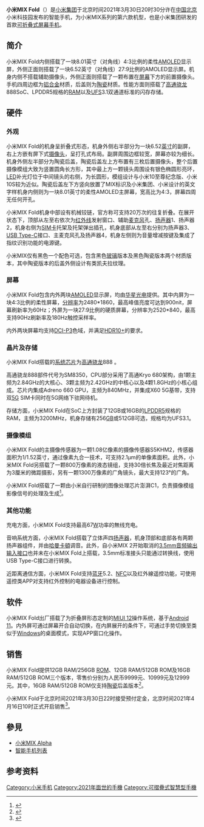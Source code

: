 {{Refimprove|time=2021-04-01T08:19:19+00:00}}
{{Infobox mobile phone
|name=小米MIX Fold
|ext_display=
|soc=[[高通骁龙|高通骁龙]] 888（SM8350）
|cpu = Qualcomm® [[Kryo_(CPU)|Kryo]]™ 680<br/>1x 2.84GHz+3×2.42GHz+4x 1.80GHz
|gpu=Qualcomm® [[Adreno|Adreno]]™ 660（最高840MHz）
|memory=12/16GB RAM<br/>LPDDR5（3200MHz）
|storage=128/256GB  [[UFS卡|UFS 3.1]]
|memory_card=不支持
|battery=5020 mAh 不可拆卸
|display={{ubl
 |'''外側:'''  {{convert|6.52|in|cm|abbr=on}}2520*840分辨率AMOLED硬屏
 |'''內側:''' {{convert|8.01|in|cm|abbr=on}}2480*1860分辨率AMOLED柔性屏幕
}}
|size='''长：'''{{convert|173.27|mm|in|abbr=on}}<br/>'''宽：'''{{convert|69.8|mm|in|abbr=on}}<br/> （折叠状态）<br/>{{convert|133.38|mm|in|abbr=on}}<br/>（展开状态）<br/>'''厚：'''{{convert|17.2|mm|in|abbr=on}}<br/> （折叠状态）<br/>{{convert|7.62|mm|in|abbr=on}}<br/>（展开状态）
|rear_camera=主摄像传感器：<br/>三星S5KHM2 1.08亿像素 1/1.52 f/1.75<br/>长焦/微距传感器：<br/>豪微电子OV08A10<br/>广角传感器：<br/>1300万像素 f/2.4 123°
|front_camera=[[三星電子|三星]] S5K3T2 2000万像素
|connectivity=USB Type-C、[[Wi-Fi|Wi-Fi]]（[[802.11|802.11]] a/b/g/n/ac/x）、[[Wi-Fi_Direct|Wi-Fi Direct]]、[[蓝牙|蓝牙]] 5.2、[[近場通訊|NFC]]
|other=人脸识别、电源键指纹识别、[[高通快充|QC]]4+/QC3+/PD3.0 67W有線快充
|sar=
|hac=
|website=https://www.mi.com/mixfold
|weight=317g（玻璃版本）<br/>332g（陶瓷版本）
|os=基于[[Android_11|Android 11]]的MIUI 12（预装）
|input=
|modelnumber=
|series=小米MIX
|image=Xiaomi Mi Mix Fold front.jpg
|imagesize=
|alt=
|caption=
|brand= [[小米集团|小米]]
|manufacturer= [[小米集团|小米集团]]
|codename=
|released=2021年3月30日
|available={{Start date and age|2021|4|16}}
|discontinued=
|unitssold=
|unitsshipped=
|predecessor=
|successor=
|related=[[小米MIX_Alpha|小米MIX Alpha]]
|references=<ref>{{Cite web|title=Introducing Mi MIX FOLD, Xiaomi’s first foldable smartphone – Mi Blog|url=https://blog.mi.com/en/2021/03/30/introducing-mi-mix-fold-xiaomis-first-foldable-smartphone/|accessdate=2021-04-01|language=en-US|archive-date=2021-06-25|archive-url=https://web.archive.org/web/20210625091319/https://blog.mi.com/en/2021/03/30/introducing-mi-mix-fold-xiaomis-first-foldable-smartphone/|dead-url=no}}</ref>}}

'''小米MIX Fold'''（{{lang-en|Mi MIX Fold}}）是[[小米集團|小米集团]]于北京时间2021年3月30日20时30分许在[[中华人民共和国|中国]][[北京市|北京]]小米科技园发布的智能手机，为小米MIX系列的第六款机型，也是小米集团研发的首款[[可摺疊式智能手機|可折叠式屏幕手机]]。

== 简介 ==
小米MIX Fold内侧搭载了一块8.01英寸（对角线）4:3比例的柔性[[AMOLED|AMOLED]]显示屏，外侧正面则搭载了一块6.52英寸（对角线）27:9比例的AMOLED显示屏。机身内侧不搭载辅助摄像头，外侧正面则搭载了一颗布置在[[屏幕|屏幕]]下方的前置摄像头。手机四周边框为[[铝合金|铝合金]]材质，后盖则为[[陶瓷|陶瓷]]材质。性能方面则搭载了[[高通|高通]][[高通驍龍|骁龙]]888SoC、LPDDR5规格的[[随机存取存储器|RAM]]以及[[通用闪存存储|UFS]]3.1双通道标准的闪存存储。

== 硬件 ==

=== 外观 ===
小米MIX Fold的机身呈折叠式形态，机身外侧右半部分为一块6.52[[英寸|英寸]]的副屏，右上方嵌有屏下式[[摄像头|摄像头]]，呈打孔式布局。副屏周围边框较宽，屏幕亦较为细长。机身外侧左半部分为陶瓷后盖，陶瓷后盖左上方布置有三枚后置摄像头，整个后置摄像模组大致为竖置圆角长方形，其中最上方一颗镜头周围设有银色椭圆形亮环，[[LED|LED]]补光灯位于中间镜头的右侧，为长圆形，模组设计与小米10至尊纪念版、小米10S较为近似。陶瓷后盖左下方竖向放置了MIX标识及小米集团、小米设计的英文字样机身内侧则为一块8.01英寸的柔性AMOLED主屏幕，宽高比为4:3，屏幕四周无任何开孔。

小米MIX Fold机身中部设有机械铰链，官方称可支持20万次的往复折叠。在展开状态下，顶部从左至右依次为[[红外线|红外线]]发射窗口、辅助[[麦克风|麦克风]]孔、[[扬声器|扬声器]]1、扬声器2，机身右侧为[[SIM卡|SIM卡]]托架及托架弹出插孔，机身底部从左至右分别为扬声器3、[[USB_Type-C|USB Type-C]]接口、主麦克风孔及扬声器4，机身左侧则为音量增减按键及集成了指纹识别功能的电源键。

小米MIX仅有黑色一个配色可选，包含黑色[[玻璃|玻璃]]版本及黑色陶瓷版本两个材质版本，其中陶瓷版本的后盖外侧设计有类凯夫拉纹理。

=== 屏幕 ===
小米MIX Fold包含内外两块[[AMOLED|AMOLED]]显示屏，均由[[華顯光電|华星光电]]提供。其中内屏为一块4:3比例的柔性屏幕，[[分辨率|分辨率]]为2480*1860，最高峰值亮度可达到900nit，屏幕刷新率为60Hz；外屏为一块27:9比例的硬质屏幕，分辨率为2520*840，最高支持90Hz刷新率及180Hz触控采样率。

内外两块屏幕均支持[[DCI-P3|DCI-P3]]色域，并满足[[HDR|HDR10+]]的要求。

=== 晶片及存储 ===
小米MIX Fold搭载的[[單晶片系統|系统芯片]]为[[高通|高通]][[骁龙|骁龙]]888 。

高通骁龙888部件代号为SM8350，CPU部分采用了高通Kryo 680架构，由1颗主频为2.84GHz的大核心、3颗主频为2.42GHz的中核心以及4颗1.8GHz的小核心组成。芯片内集成Adreno 660 GPU，主频为840MHz，并集成X60 5G基带，支持双[[5G|5G]] SIM卡同时在5G网络下驻网待机。

存储方面，小米MIX Fold在SoC上方封装了12GB或16GB的[[LPDDR5|LPDDR5]]规格的RAM，主频为3200MHz，机身存储有256[[GB|GB]]或512GB可选，规格均为UFS3.1。

=== 摄像模组 ===
小米MIX Fold的主摄像传感器为一颗1.08亿像素的摄像传感器S5KHM2，传感器面积为1/1.52英寸，通过像素九合一技术，可支持2.1μm的单像素面积。此外，小米MIX Fold另搭载了一颗800万像素的液态镜组，支持30倍长焦及最近对焦距离为3厘米的微距摄影，另有一颗1300万像素的广角镜头，最大支持123°的广角。

小米MIX Fold搭载了一颗由小米自行研制的图像处理芯片澎湃C1，负责摄像模组影像信号的处理及生成<ref>{{Cite web|title=小米正式发布澎湃 C1 芯片：全新 MIX FOLD 折叠屏手机已搭载 - IT之家|url=https://www.ithome.com/0/543/204.htm|accessdate=2021-04-01|work=www.ithome.com|archive-date=2022-05-15|archive-url=https://web.archive.org/web/20220515012416/https://www.ithome.com/0/543/204.htm}}</ref>。

=== 其他功能 ===
充电方面，小米MIX Fold支持最高67[[瓦特|W]]功率的無线充电。

音响系统方面，小米MIX Fold搭载了立体声四[[扬声器|扬声器]]，机身顶部和底部各有两颗扬声器组件，并由[[哈曼卡頓|哈曼卡頓]]调音。此外，自小米MIX 2开始取消的[[TRS端子|3.5mm音频输出输入接口]]也并未在小米MIX Fold上搭载，3.5mm标准接头只能通过转换线，使用USB Type-C接口进行转换。

近距离通信方面，小米MIX Fold支持[[蓝牙|蓝牙]]5.2、[[NFC|NFC]]以及红外線遥控功能，可使用遥控类APP对支持红外控制的电器设备进行控制。

== 软件 ==
小米MIX Fold出厂搭载了为折叠屏形态定制的[[MIUI|MIUI 12]]操作系统，基于[[Android_11|Android 11]]。内外屏可通过屏幕开合自动切换，在内屏展开的条件下，可通过手势切换至类似于[[Windows|Windows]]的桌面模式，实现APP窗口化操作。

== 销售 ==
小米MIX Fold提供12GB RAM/256GB [[ROM|ROM]]、12GB RAM/512GB ROM及16GB RAM/512GB ROM三个版本，零售价分别为人民币9999元、10999元及12999元。其中，16GB RAM/512GB ROM仅支持[[陶瓷|陶瓷]]后盖版本<ref>{{Cite web|title=9999 元起，小米首款折叠屏 MIX FOLD 正式发布：搭载澎湃 C1、全球首发液态镜头 - IT之家|url=https://www.ithome.com/0/543/201.htm|accessdate=2021-04-01|work=www.ithome.com|archive-date=2021-08-14|archive-url=https://web.archive.org/web/20210814084850/https://www.ithome.com/0/543/201.htm}}</ref>。

小米MIX Fold于北京时间2021年3月30日22时接受预付定金，北京时间2021年4月16日10时正式开启销售<ref>{{Cite web|title=小米 MIX FOLD 开启预约：搭载澎湃 C1、全球首发液态镜头，9999 元至 12999 元 - IT之家|url=https://www.ithome.com/0/543/223.htm|accessdate=2021-04-01|work=www.ithome.com}}</ref>。

== 參見 ==
* [[小米MIX_Alpha|小米MIX Alpha]]
* [[智能手机列表|智能手机列表]]

==参考资料==
{{reflist}}

{{S-start}}
{{S-bef | before = [[小米MIX_Alpha|小米MIX Alpha]]}}
{{S-ttl | title = 小米MIX系列<br />小米MIX Fold | years = 2021}}
{{S-aft | after = [[小米MIX_4|小米MIX 4]]}}
{{S-end}}

{{小米集团}}

[[Category:小米手机|Category:小米手机]]
[[Category:2021年面世的手機|Category:2021年面世的手機]]
[[Category:可摺疊式智慧型手機|Category:可摺疊式智慧型手機]]